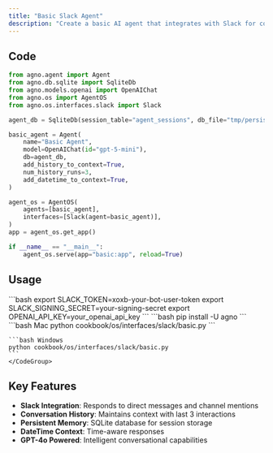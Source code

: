 ```yaml
---
title: "Basic Slack Agent"
description: "Create a basic AI agent that integrates with Slack for conversations"
---
```


## Code

```python cookbook/os/interfaces/slack/basic.py
from agno.agent import Agent
from agno.db.sqlite import SqliteDb
from agno.models.openai import OpenAIChat
from agno.os import AgentOS
from agno.os.interfaces.slack import Slack

agent_db = SqliteDb(session_table="agent_sessions", db_file="tmp/persistent_memory.db")

basic_agent = Agent(
    name="Basic Agent",
    model=OpenAIChat(id="gpt-5-mini"),
    db=agent_db,
    add_history_to_context=True,
    num_history_runs=3,
    add_datetime_to_context=True,
)

agent_os = AgentOS(
    agents=[basic_agent],
    interfaces=[Slack(agent=basic_agent)],
)
app = agent_os.get_app()

if __name__ == "__main__":
    agent_os.serve(app="basic:app", reload=True)
```

## Usage

<Steps>
  <Snippet file="create-venv-step.mdx" />

  <Step title="Set Environment Variables">
    ```bash
    export SLACK_TOKEN=xoxb-your-bot-user-token
    export SLACK_SIGNING_SECRET=your-signing-secret
    export OPENAI_API_KEY=your_openai_api_key
    ```
  </Step>

  <Step title="Install libraries">
    ```bash
    pip install -U agno
    ```
  </Step>

  <Step title="Run Example">
    <CodeGroup>
    ```bash Mac
    python cookbook/os/interfaces/slack/basic.py
    ```

    ```bash Windows
    python cookbook/os/interfaces/slack/basic.py
    ```
    </CodeGroup>
  </Step>
</Steps>

## Key Features

- **Slack Integration**: Responds to direct messages and channel mentions
- **Conversation History**: Maintains context with last 3 interactions
- **Persistent Memory**: SQLite database for session storage
- **DateTime Context**: Time-aware responses
- **GPT-4o Powered**: Intelligent conversational capabilities

